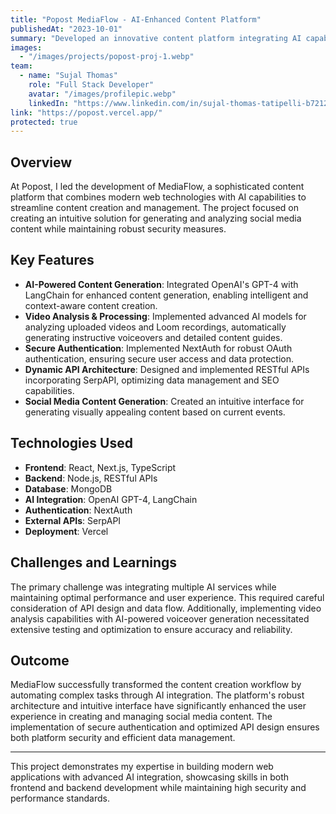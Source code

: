 ```yaml
---
title: "Popost MediaFlow - AI-Enhanced Content Platform"
publishedAt: "2023-10-01"
summary: "Developed an innovative content platform integrating AI capabilities for automated content generation and video analysis, featuring OAuth authentication and robust API design."
images:
  - "/images/projects/popost-proj-1.webp"
team:
  - name: "Sujal Thomas"
    role: "Full Stack Developer"
    avatar: "/images/profilepic.webp"
    linkedIn: "https://www.linkedin.com/in/sujal-thomas-tatipelli-b72120161/"
link: "https://popost.vercel.app/"
protected: true
---
```


## Overview

At Popost, I led the development of MediaFlow, a sophisticated content platform that combines modern web technologies with AI capabilities to streamline content creation and management. The project focused on creating an intuitive solution for generating and analyzing social media content while maintaining robust security measures.

## Key Features

- **AI-Powered Content Generation**: Integrated OpenAI's GPT-4 with LangChain for enhanced content generation, enabling intelligent and context-aware content creation.
- **Video Analysis & Processing**: Implemented advanced AI models for analyzing uploaded videos and Loom recordings, automatically generating instructive voiceovers and detailed content guides.
- **Secure Authentication**: Implemented NextAuth for robust OAuth authentication, ensuring secure user access and data protection.
- **Dynamic API Architecture**: Designed and implemented RESTful APIs incorporating SerpAPI, optimizing data management and SEO capabilities.
- **Social Media Content Generation**: Created an intuitive interface for generating visually appealing content based on current events.

## Technologies Used

- **Frontend**: React, Next.js, TypeScript
- **Backend**: Node.js, RESTful APIs
- **Database**: MongoDB
- **AI Integration**: OpenAI GPT-4, LangChain
- **Authentication**: NextAuth
- **External APIs**: SerpAPI
- **Deployment**: Vercel

## Challenges and Learnings

The primary challenge was integrating multiple AI services while maintaining optimal performance and user experience. This required careful consideration of API design and data flow. Additionally, implementing video analysis capabilities with AI-powered voiceover generation necessitated extensive testing and optimization to ensure accuracy and reliability.

## Outcome

MediaFlow successfully transformed the content creation workflow by automating complex tasks through AI integration. The platform's robust architecture and intuitive interface have significantly enhanced the user experience in creating and managing social media content. The implementation of secure authentication and optimized API design ensures both platform security and efficient data management.

---

This project demonstrates my expertise in building modern web applications with advanced AI integration, showcasing skills in both frontend and backend development while maintaining high security and performance standards. 